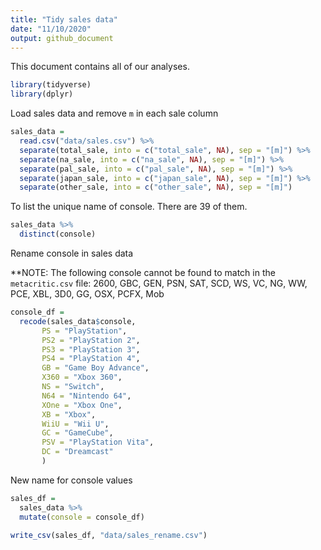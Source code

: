 ```yaml
---
title: "Tidy sales data"
date: "11/10/2020"
output: github_document
---
```


This document contains all of our analyses.

```r
library(tidyverse)
library(dplyr)

```


Load sales data and remove `m` in each sale column

```r
sales_data = 
  read.csv("data/sales.csv") %>% 
  separate(total_sale, into = c("total_sale", NA), sep = "[m]") %>% 
  separate(na_sale, into = c("na_sale", NA), sep = "[m]") %>% 
  separate(pal_sale, into = c("pal_sale", NA), sep = "[m]") %>% 
  separate(japan_sale, into = c("japan_sale", NA), sep = "[m]") %>% 
  separate(other_sale, into = c("other_sale", NA), sep = "[m]")

```


To list the unique name of console.
There are 39 of them. 
```r
sales_data %>% 
  distinct(console)
```


Rename console in sales data

**NOTE: The following console cannot be found to match in the `metacritic.csv` file: 2600, GBC, GEN, PSN, SAT, SCD, WS, VC, NG, WW, PCE, XBL, 3D0, GG, OSX, PCFX, Mob


```r
console_df = 
  recode(sales_data$console, 
       PS = "PlayStation",
       PS2 = "PlayStation 2",
       PS3 = "PlayStation 3",
       PS4 = "PlayStation 4",
       GB = "Game Boy Advance",
       X360 = "Xbox 360",
       NS = "Switch",
       N64 = "Nintendo 64",
       XOne = "Xbox One",
       XB = "Xbox",
       WiiU = "Wii U",
       GC = "GameCube",
       PSV = "PlayStation Vita",
       DC = "Dreamcast"
       )
```

New name for console values
```r
sales_df = 
  sales_data %>% 
  mutate(console = console_df)

write_csv(sales_df, "data/sales_rename.csv")
```


